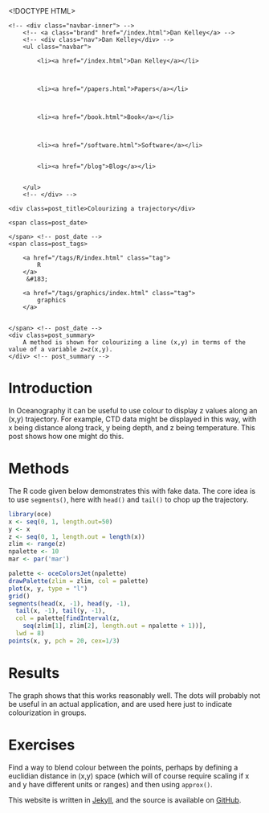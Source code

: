 <!DOCTYPE HTML>
<html>
<head>
<link rel='stylesheet' type='text/css' href='/css/syntax.css' />
<link rel='stylesheet' type='text/css' href='/css/style.css' />
<meta charset="UTF-8">
<title>Colourizing a trajectory</title>
</head>

<body>
<div class="navbar">
    <!-- <div class="navbar-inner"> -->
        <!-- <a class="brand" href="/index.html">Dan Kelley</a> -->
        <!-- <div class="nav">Dan Kelley</div> -->
        <ul class="navbar">
            
            <li><a href="/index.html">Dan Kelley</a></li>
            

            
            <li><a href="/papers.html">Papers</a></li>
            

            
            <li><a href="/book.html">Book</a></li>
            

            
            <li><a href="/software.html">Software</a></li>
            
            
            <li><a href="/blog">Blog</a></li>
            

        </ul>
        <!-- </div> -->
</div>

<div id="content">
    




<!-- <div class="span8"> -->

<div class=topnav>

<!-- | <a href='/blog'>Home</a> | -->

</div> <!-- topnav -->


<div class="page-header">

    <div class=post_title>Colourizing a trajectory</div>
<!-- </div> --> <!-- span8 -->

<!-- <div class="span4"> -->

<div class=slug>
    <span class=post_date>
        
    </span> <!-- post_date -->
    <span class=post_tags>
        
        <a href="/tags/R/index.html" class="tag">
            R
        </a>
         &#183; 
        
        <a href="/tags/graphics/index.html" class="tag">
            graphics
        </a>
        
        
    </span> <!-- post_date -->
    <div class=post_summary>
        A method is shown for colourizing a line (x,y) in terms of the value of a variable z=z(x,y).
    </div> <!-- post_summary -->
</div> <!-- slug -->

<!-- </div> -->
<!-- span4 -->
</div> <!-- page-header -->



# Introduction

In Oceanography it can be useful to use colour to display z values along an (x,y) trajectory.  For example, CTD data might be displayed in this way, with x being distance along track, y being depth, and z being temperature. This post shows how one might do this.

# Methods

The R code given below demonstrates this with fake data.  The core idea is to use ``segments()``, here with ``head()`` and ``tail()`` to chop up the trajectory.

```r
library(oce)
x <- seq(0, 1, length.out=50)
y <- x
z <- seq(0, 1, length.out = length(x))
zlim <- range(z)
npalette <- 10
mar <- par('mar')

palette <- oceColorsJet(npalette)
drawPalette(zlim = zlim, col = palette)
plot(x, y, type = "l")
grid()
segments(head(x, -1), head(y, -1),
  tail(x, -1), tail(y, -1),
  col = palette[findInterval(z, 
    seq(zlim[1], zlim[2], length.out = npalette + 1))],
  lwd = 8)
points(x, y, pch = 20, cex=1/3)
```


# Results

The graph shows that this works reasonably well.  The dots will probably not be useful in an actual application, and are used here just to indicate colourization in groups.

# Exercises

Find a way to blend colour between the points, perhaps by defining a euclidian distance in (x,y) space (which will of course require scaling if x and y have different units or ranges) and then using ``approx()``.




</div>

<p class="footnote">This website is written in <a
href="http://jekyllrb.com">Jekyll</a>, and the source is available on <a
href="https://github.com/dankelley/dankelley.github.io">GitHub</a>.</p>

</body>
</html>

